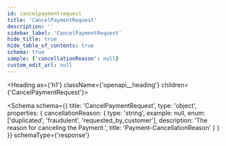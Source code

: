 ```yaml
---
id: cancelpaymentrequest
title: 'CancelPaymentRequest'
description: ''
sidebar_label: 'CancelPaymentRequest'
hide_title: true
hide_table_of_contents: true
schema: true
sample: {'cancellationReason': null}
custom_edit_url: null
---
```



<Heading as={'h1'} className={'openapi__heading'} children={'CancelPaymentRequest'}></Heading>

<Schema
  schema={{
    title: 'CancelPaymentRequest',
    type: 'object',
    properties: {
      cancellationReason: {
        type: 'string',
        example: null,
        enum: ['duplicated', 'fraudulent', 'requested_by_customer'],
        description: 'The reason for canceling the Payment.',
        title: 'Payment-CancellationReason'
      }
    }
  }}
  schemaType={'response'}
></Schema>
